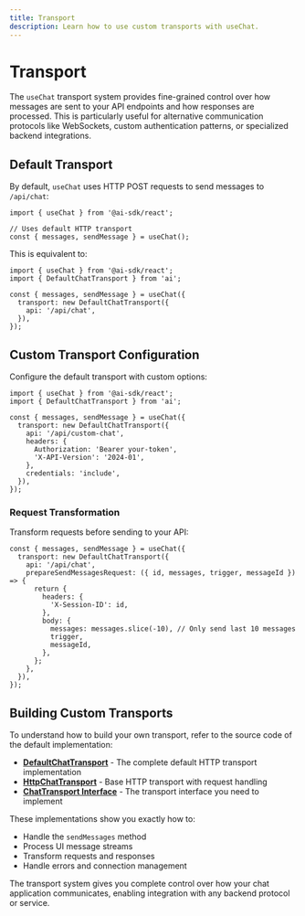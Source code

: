 ```yaml
---
title: Transport
description: Learn how to use custom transports with useChat.
---
```


# Transport

The `useChat` transport system provides fine-grained control over how messages are sent to your API endpoints and how responses are processed. This is particularly useful for alternative communication protocols like WebSockets, custom authentication patterns, or specialized backend integrations.

## Default Transport

By default, `useChat` uses HTTP POST requests to send messages to `/api/chat`:

```tsx
import { useChat } from '@ai-sdk/react';

// Uses default HTTP transport
const { messages, sendMessage } = useChat();
```

This is equivalent to:

```tsx
import { useChat } from '@ai-sdk/react';
import { DefaultChatTransport } from 'ai';

const { messages, sendMessage } = useChat({
  transport: new DefaultChatTransport({
    api: '/api/chat',
  }),
});
```

## Custom Transport Configuration

Configure the default transport with custom options:

```tsx
import { useChat } from '@ai-sdk/react';
import { DefaultChatTransport } from 'ai';

const { messages, sendMessage } = useChat({
  transport: new DefaultChatTransport({
    api: '/api/custom-chat',
    headers: {
      Authorization: 'Bearer your-token',
      'X-API-Version': '2024-01',
    },
    credentials: 'include',
  }),
});
```

### Request Transformation

Transform requests before sending to your API:

```tsx
const { messages, sendMessage } = useChat({
  transport: new DefaultChatTransport({
    api: '/api/chat',
    prepareSendMessagesRequest: ({ id, messages, trigger, messageId }) => {
      return {
        headers: {
          'X-Session-ID': id,
        },
        body: {
          messages: messages.slice(-10), // Only send last 10 messages
          trigger,
          messageId,
        },
      };
    },
  }),
});
```

## Building Custom Transports

To understand how to build your own transport, refer to the source code of the default implementation:

- **[DefaultChatTransport](https://github.com/vercel/ai/blob/main/packages/ai/src/ui/default-chat-transport.ts)** - The complete default HTTP transport implementation
- **[HttpChatTransport](https://github.com/vercel/ai/blob/main/packages/ai/src/ui/http-chat-transport.ts)** - Base HTTP transport with request handling
- **[ChatTransport Interface](https://github.com/vercel/ai/blob/main/packages/ai/src/ui/chat-transport.ts)** - The transport interface you need to implement

These implementations show you exactly how to:

- Handle the `sendMessages` method
- Process UI message streams
- Transform requests and responses
- Handle errors and connection management

The transport system gives you complete control over how your chat application communicates, enabling integration with any backend protocol or service.
